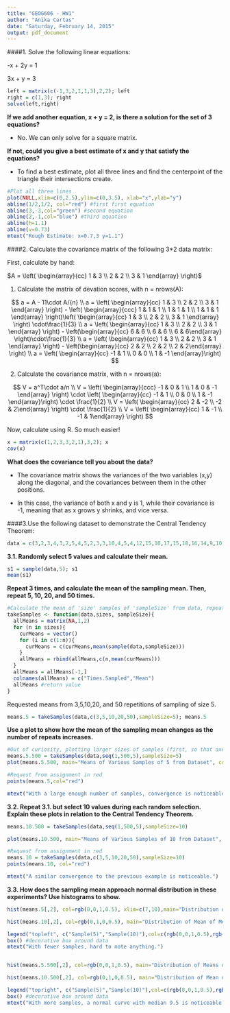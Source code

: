 ```yaml
---
title: "GEOG606 - HW1"
author: "Anika Cartas"
date: "Saturday, February 14, 2015"
output: pdf_document
---
```


####1. Solve the following linear equations:

-x + 2y = 1

3x +  y = 3

```r

left = matrix(c(-1,3,2,1,1,3),2,2); left
right = c(1,3); right 
solve(left,right)

```

**If we add another equation, x + y = 2, is there a solution for the set of 3 equations?** 

  * No. We can only solve for a square matrix.

**If not, could you give a best estimate of x and y that satisfy the equations?**

  * To find a best estimate, plot all three lines and find the centerpoint of the triangle their intersections create.

```r
#Plot all three lines
plot(NULL,xlim=c(0,2.5),ylim=c(0,3.5), xlab="x",ylab="y")
abline(1/2,1/2, col="red") #first first equation
abline(3,-3,col="green") #second equation
abline(2,-1,col="blue") #third equation
abline(h=1.1)
abline(v=0.73)
mtext("Rough Estimate: x=0.7,3 y=1.1")

```


####2. Calculate the covariance matrix of the following 3*2 data matrix:

First, calculate by hand:

$A =  \left( \begin{array}{cc} 1 & 3 \\ 2 & 2 \\ 3 &  1 \end{array} \right)$

1. Calculate the matrix of devation scores, with n = nrows(A):

$$
a = A - 11\cdot A/{n} \\
a = \left( \begin{array}{cc} 1 & 3 \\ 2 & 2 \\ 3 &  1 \end{array} \right) - \left( \begin{array}{ccc} 1 & 1 & 1 \\ 1 & 1 & 1 \\ 1 & 1 & 1 \end{array} \right)\left( \begin{array}{cc} 1 & 3 \\ 2 & 2 \\ 3 &  1 \end{array} \right) \cdot\frac{1}{3} \\
a = \left( \begin{array}{cc} 1 & 3 \\ 2 & 2 \\ 3 &  1 \end{array} \right) - \left(\begin{array}{cc} 6 & 6 \\ 6 & 6 \\ 6 & 6\end{array} \right)\cdot\frac{1}{3} \\
a =  \left( \begin{array}{cc} 1 & 3 \\ 2 & 2 \\ 3 &  1 \end{array} \right) - \left(\begin{array}{cc} 2 & 2 \\ 2 & 2 \\ 2 & 2\end{array} \right) \\
a = \left( \begin{array}{cc} -1 & 1 \\ 0 & 0 \\ 1 & -1 \end{array}\right)
$$

2. Calculate the covariance matrix, with n = nrows(a):

$$
V = a^T\cdot a/n \\
V = \left( \begin{array}{ccc} -1 & 0 & 1 \\ 1 & 0 & -1 \end{array} \right) \cdot \left( \begin{array}{cc} -1 & 1 \\ 0 & 0 \\ 1 & -1 \end{array}\right) \cdot \frac{1}{2} \\
V = \left( \begin{array}{cc} 2 & -2 \\ -2 & 2\end{array} \right) \cdot \frac{1}{2} \\
V = \left( \begin{array}{cc} 1 & -1 \\ -1 & 1\end{array} \right)
$$

Now, calculate using R. So much easier!

```r
x = matrix(c(1,2,3,3,2,1),3,2); x
cov(x)
```

**What does the covariance tell you about the data?**

 * The covariance matrix shows the variances of the two variables (x,y) along the diagonal, and the covariances between them in the other positions.

 * In this case, the variance of both x and y is 1, while their covariance is -1, meaning that as x grows y shrinks, and vice versa.

####3.Use the following dataset to demonstrate the Central Tendency Theorem:

```r
data = c(3,2,3,4,3,2,5,4,5,2,3,3,10,4,5,4,12,15,10,17,15,18,16,14,9,10,11,18,17,18,16,17,18)
```

**3.1. Randomly select 5 values and calculate their mean. **

```r
s1 = sample(data,5); s1
mean(s1)
```

**Repeat 3 times, and calculate the mean of the sampling mean. Then, repeat 5, 10, 20, and 50 times.** 

```r
#Calculate the mean of 'size' samples of 'sampleSize' from data, repeating for each size given in sizes. Return a formatted matrix of these means.
takeSamples <- function(data,sizes, sampleSize){
  allMeans = matrix(NA,1,2)
  for (n in sizes){
    curMeans = vector()
    for (i in c(1:n)){
      curMeans = c(curMeans,mean(sample(data,sampleSize)))
    }
    allMeans = rbind(allMeans,c(n,mean(curMeans)))
  }
  allMeans = allMeans[-1,]
  colnames(allMeans) = c("Times.Sampled","Mean")  
  allMeans #return value
}
```

Requested means from 3,5,10,20, and 50 repetitions of sampling of size 5.

```r
means.5 = takeSamples(data,c(3,5,10,20,50),sampleSize=5); means.5
```

**Use a plot to show how the mean of the sampling mean changes as the number of repeats increases.**

```r

#Out of curiosity, plotting larger sizes of samples (first, so that axes match up)
means.5.500 = takeSamples(data,seq(1,500,5),sampleSize=5)
plot(means.5.500, main="Means of Various Samples of 5 from Dataset", col="grey", xlab="Times Sampled", ylim=c(8,11))

#Request from assignment in red
points(means.5,col="red")

mtext("With a large enough number of samples, convergence is noticeable.")

```

**3.2. Repeat 3.1. but select 10 values during each random selection. Explain these plots in relation to the Central Tendency Theorem.**

```r
means.10.500 = takeSamples(data,seq(1,500,5),sampleSize=10)

plot(means.10.500, main="Means of Various Samples of 10 from Dataset", col="grey", xlab="Times Sampled", ylim=c(8,11))

#Request from assignment in red
means.10 = takeSamples(data,c(3,5,10,20,50),sampleSize=10)
points(means.10, col="red")

mtext("A similar convergence to the previous example is noticeable.")
```

**3.3. How does the sampling mean approach normal distribution in these experiments? Use histograms to show.**

```r
hist(means.5[,2], col=rgb(0,0,1,0.5), xlim=c(7,10),main="Distribution of Means of Means (Samples of 5)", xlab="Mean")

hist(means.10[,2], col=rgb(0,1,0,0.5), main="Distribution of Mean of Means (Samples of 10)", xlab="Mean", add=T)

legend("topleft", c("Sample(5)","Sample(10)"),col=c(rgb(0,0,1,0.5),rgb(0,1,0,0.5)), lwd=10)
box() #decorative box around data
mtext("With fewer samples, hard to note anything.")


hist(means.5.500[,2], col=rgb(0,0,1,0.5), main="Distribution of Means of Means (Samples of 5)", xlab="Mean")

hist(means.10.500[,2], col=rgb(0,1,0,0.5), main="Distribution of Mean of Means (Samples of 10)", xlab="Mean", add=T)

legend("topright", c("Sample(5)","Sample(10)"),col=c(rgb(0,0,1,0.5),rgb(0,1,0,0.5)), lwd=10)
box() #decorative box around data
mtext("With more samples, a normal curve with median 9.5 is noticeable.")

```
